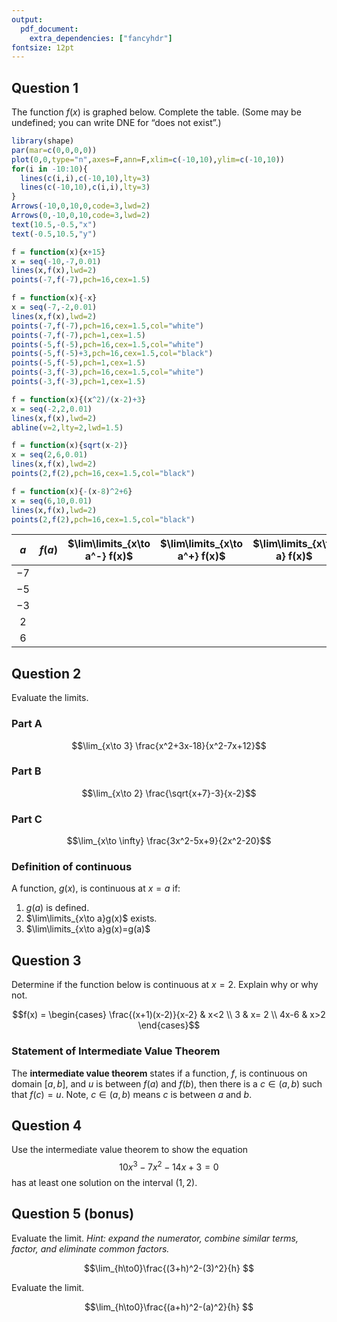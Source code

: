 ```yaml
---
output: 
  pdf_document:
    extra_dependencies: ["fancyhdr"]
fontsize: 12pt
---
```


\fancyhead[L]{\sc{Calculus Unit 1 Assessment 1}}
\fancyhead[R]{\bf \large Name:\hspace{2in}}
\fancyfoot[R]{\sc Page \thepage}
\fancyfoot[C]{}
\pagestyle{fancy}

<!-- ### Student Abilities

1. Find the limit of a function graphically.
2. Find the limit of a function by using tables.
3. Find the limit of a function analytically.
4. Determine whether a function is continuous.
5. Discuss the different types of discontinuity. -->


## Question 1

The function $f(x)$ is graphed below. Complete the table. (Some may be undefined; you can write DNE for "does not exist".)

```r
library(shape)
par(mar=c(0,0,0,0))
plot(0,0,type="n",axes=F,ann=F,xlim=c(-10,10),ylim=c(-10,10))
for(i in -10:10){
  lines(c(i,i),c(-10,10),lty=3)
  lines(c(-10,10),c(i,i),lty=3)
}
Arrows(-10,0,10,0,code=3,lwd=2)
Arrows(0,-10,0,10,code=3,lwd=2)
text(10.5,-0.5,"x")
text(-0.5,10.5,"y")

f = function(x){x+15}
x = seq(-10,-7,0.01)
lines(x,f(x),lwd=2)
points(-7,f(-7),pch=16,cex=1.5)

f = function(x){-x}
x = seq(-7,-2,0.01)
lines(x,f(x),lwd=2)
points(-7,f(-7),pch=16,cex=1.5,col="white")
points(-7,f(-7),pch=1,cex=1.5)
points(-5,f(-5),pch=16,cex=1.5,col="white")
points(-5,f(-5)+3,pch=16,cex=1.5,col="black")
points(-5,f(-5),pch=1,cex=1.5)
points(-3,f(-3),pch=16,cex=1.5,col="white")
points(-3,f(-3),pch=1,cex=1.5)

f = function(x){(x^2)/(x-2)+3}
x = seq(-2,2,0.01)
lines(x,f(x),lwd=2)
abline(v=2,lty=2,lwd=1.5)

f = function(x){sqrt(x-2)}
x = seq(2,6,0.01)
lines(x,f(x),lwd=2)
points(2,f(2),pch=16,cex=1.5,col="black")

f = function(x){-(x-8)^2+6}
x = seq(6,10,0.01)
lines(x,f(x),lwd=2)
points(2,f(2),pch=16,cex=1.5,col="black")

```

| $a$ | $f(a)$ | $\lim\limits_{x\to a^-} f(x)$ | $\lim\limits_{x\to a^+} f(x)$ | $\lim\limits_{x\to a} f(x)$ |
|:---:|:---:|:---:|:---:|:---:|
| \vfill\LARGE $-7$\vfill | | | | |
| \LARGE$-5$\vfill | | | | |
| \LARGE$-3$\vfill | | | | |
| \LARGE$2$\vfill | | | | |
| \LARGE$6$\vfill | | | | |


\newpage


## Question 2

Evaluate the limits.

### Part A

$$\lim_{x\to 3} \frac{x^2+3x-18}{x^2-7x+12}$$

\vfill

### Part B

$$\lim_{x\to 2} \frac{\sqrt{x+7}-3}{x-2}$$

\vfill

### Part C

$$\lim_{x\to \infty} \frac{3x^2-5x+9}{2x^2-20}$$

\vfill

\newpage



### Definition of continuous

A function, $g(x)$, is continuous at $x=a$ if:

1. $g(a)$ is defined.
2. $\lim\limits_{x\to a}g(x)$ exists.
3. $\lim\limits_{x\to a}g(x)=g(a)$

\vspace{15pt}

\hrule


## Question 3

Determine if the function below is continuous at $x=2$. Explain why or why not.

$$f(x) = \begin{cases} 
\frac{(x+1)(x-2)}{x-2} & x<2 \\
3 & x= 2 \\
4x-6 & x>2
\end{cases}$$

\newpage

### Statement of Intermediate Value Theorem

The **intermediate value theorem** states if a function, $f$, is continuous on domain $[a,b]$, and $u$ is between $f(a)$ and $f(b)$, then there is a $c\in(a,b)$ such that $f(c)=u$. Note, $c \in (a,b)$ means $c$ is between $a$ and $b$.

\vspace{15pt}

\hrule



## Question 4



Use the intermediate value theorem to show the equation
$$10x^3-7x^2-14x+3 = 0$$
has at least one solution on the interval $(1,2)$.

\newpage


## Question 5 (bonus)

Evaluate the limit. *Hint: expand the numerator, combine similar terms, factor, and eliminate common factors.*

$$\lim_{h\to0}\frac{(3+h)^2-(3)^2}{h} $$
\vfill

Evaluate the limit.

$$\lim_{h\to0}\frac{(a+h)^2-(a)^2}{h} $$

\vfill


\newpage


























